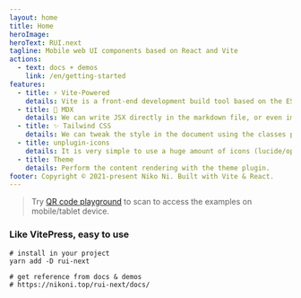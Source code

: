 ```yaml
---
layout: home
title: Home
heroImage: 
heroText: RUI.next
tagline: Mobile web UI components based on React and Vite
actions:
  - text: docs + demos
    link: /en/getting-started
features:
  - title: ⚡️ Vite-Powered
    details: Vite is a front-end development build tool based on the ES Module and is known for its speed.
  - title: 📘 MDX
    details: We can write JSX directly in the markdown file, or even import components.
  - title: ✨ Tailwind CSS
    details: We can tweak the style in the document using the classes provided by Tailwind CSS.
  - title: unplugin-icons
    details: It is very simple to use a huge amount of icons (lucide/openmoji/tabler) in the document on demand.
  - title: Theme
    details: Perform the content rendering with the theme plugin.
footer: Copyright © 2021-present Niko Ni. Built with Vite & React.
---
```



> Try [QR code playground](/en/qr-code) to scan to access the examples on mobile/tablet device. <IconLightning className="text-[1.3em] text-amber-500" />

### Like VitePress, easy to use

```shell
# install in your project
yarn add -D rui-next

# get reference from docs & demos
# https://nikoni.top/rui-next/docs/
```
